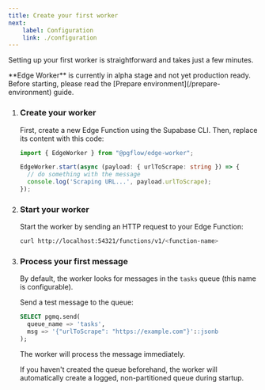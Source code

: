 ```yaml
---
title: Create your first worker
next:
    label: Configuration
    link: ./configuration
---
```



Setting up your first worker is straightforward and takes just a few minutes.

<Aside type="danger" title="Not production ready">
**Edge Worker** is currently in alpha stage and not yet production ready.
</Aside>

<Aside type="caution" title="Requirements">
Before starting, please read the [Prepare environment](/prepare-environment) guide.
</Aside>

<Steps>


1. ### Create your worker

    First, create a new Edge Function using the Supabase CLI. Then, replace its content with this code:

    ```typescript
    import { EdgeWorker } from "@pgflow/edge-worker";

    EdgeWorker.start(async (payload: { urlToScrape: string }) => {
      // do something with the message
      console.log('Scraping URL...', payload.urlToScrape);
    });
    ```

3. ### Start your worker

    Start the worker by sending an HTTP request to your Edge Function:

    ```bash
    curl http://localhost:54321/functions/v1/<function-name>
    ```

4. ### Process your first message

    By default, the worker looks for messages in the `tasks` queue (this name is configurable).

    Send a test message to the queue:

    ```sql
    SELECT pgmq.send(
      queue_name => 'tasks',
      msg => '{"urlToScrape": "https://example.com"}'::jsonb
    );
    ```

    The worker will process the message immediately.

    <Aside title="Creating queues">
      If you haven't created the queue beforehand, the worker will automatically create
      a logged, non-partitioned queue during startup.
    </Aside>

</Steps>
